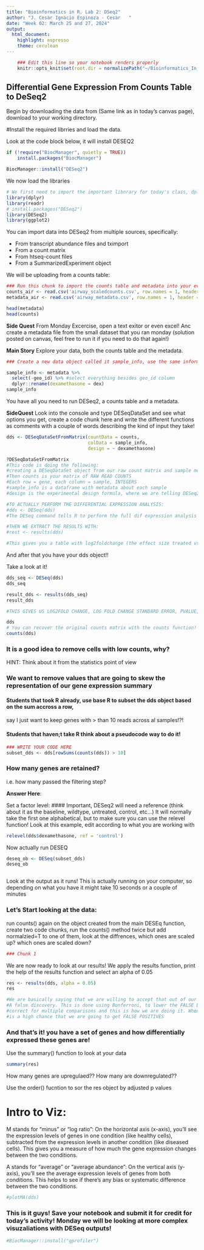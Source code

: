 ```yaml
---
title: "Bioinformatics in R. Lab 2: DSeq2"
author: "J. Cesar Ignacio Espinoza - Cesar   "
date: "Week 02: March 25 and 27, 2024"
output: 
  html_document: 
    highlight: espresso
    theme: cerulean
---
```


```r
    ### Edit this line so your notebook renders properly
    knitr::opts_knit$set(root.dir = normalizePath("~/Bioinformatics_In_R/Week 2")) 
```

## Differential Gene Expression From Counts Table to DeSeq2

Begin by downloading the data from (Same link as in today's canvas page), download to your working directory.

#Install the required librries and load the data.

Look at the code block below, it will install DESEQ2

```r
if (!require("BiocManager", quietly = TRUE))
    install.packages("BiocManager")

BiocManager::install("DESeq2")
```

We now load the libraries

```r
# We first need to import the important libnrary for today's class, dplyr
library(dplyr)
library(readr)
# install.packages("DESeq2")
library(DESeq2)
library(ggplot2)
```

You can import data into DESeq2 from multiple sources, specifically:

-   From transcript abundance files and tximport
-   From a count matrix
-   From htseq-count files
-   From a SummarizedExperiment object

We will be uploading from a counts table:

```r
### Run this chunk to import the counts table and metadata into your evironment.
counts_air <- read.csv('airway_scaledcounts.csv', row.names = 1, header = TRUE)
metadata_air <- read.csv('airway_metadata.csv', row.names = 1, header = TRUE)

head(metadata)
head(counts)
```

**Side Quest** From Monday Excercise, open a text exitor or even excel! Anc create a metadata file from the small dataset that you ran monday (solution posted on canvas, feel free to run it if you need to do that again!)

**Main Story** Explore your data, both the counts table and the metadata.

```r
### Create a new data object called it sample_info, use the same information as metadata but remove the GEO_ID Column, and change the name from dex to dexamethasone in the header, show your code here

sample_info <- metadata %>%
  select(-geo_id) %>% #select everything besides geo_id column
  dplyr::rename(dexamethasone = dex)
sample_info

```

You have all you need to run DESeq2, a counts table and a metadata.

**SideQuest** Look into the console and type DESeqDataSet and see what options you get, create a code chunk here and write the different functions as comments with a couple of words describing the kind of input they take!

```r
dds <- DESeqDataSetFromMatrix(countData = counts, 
                              colData = sample_info,
                              design = ~ dexamethasone)

?DESeqDataSetFromMatrix
#This code is doing the following: 
#creating a DESeqDataSet object from our raw count matrix and sample metadata
#Then counts is your matrix of RAW READ COUNTS
#Each row = gene, each column = sample, INTEGERS
#sample_info is a dataframe with metadata about each sample
#design is the experimental design formula, where we are telling DESeq2 to model gene expression as a function of the variable desamethasone

#TO ACTUALLY PERFORM THE DIFFERENTIAL EXPRESSION ANALYSIS: 
#dds <- DESeq(dds)
#The DESeq command tells R to perform the full dif expression analysis pipeline on our dataset (estimate size factors, estimate dispersion, fite negative bionmial GLM to fit a generalized linear model for each gene)

#THEN WE EXTRACT THE RESULTS WITH:
#rest <- results(dds)

#This gives you a table with log2foldchange (the effect size treated vs untreated), pvalue, and padj (FDR correction)
```

And after that you have your dds object!!

Take a look at it!

```r
dds_seq <- DESeq(dds)
dds_seq
```


```r
result_dds <- results(dds_seq)
result_dds

#THIS GIVES US LOG2FOLD CHANGE, LOG FOLD CHANGE STANDARD ERROR, PVALUE, AND ADJUSTED P VALUE
```

```r
dds
# You can recover the original counts matrix with the counts function!
counts(dds)
```

### It is a good idea to remove cells with low counts, why?

HINT: Think about it from the statistics point of view

### We want to remove values that are going to skew the representation of our gene expression summary

#### Students that took R already, use base R to subset the dds object based on the sum accross a row,

say I just want to keep genes with \> than 10 reads across al samples!?!

#### Students that haven;t take R think about a pseudocode way to do it!

```r
### WRITE YOUR CODE HERE
subset_dds <- dds[rowSums(counts(dds)) > 10]
```

### How many genes are retained?

i.e. how many passed the filtering step?

**Answer Here**:

Set a factor level: \#### Important, DESeq2 will need a reference (think about it as the baseline, wildtype, untreated, control, etc...) It will normally take the first one alphabetical, but to make sure you can use the relevel function! Look at this example, edit according to what you are working with

```r
relevel(dds$dexamethasone, ref = 'control')
```

Now actually run DESEQ

```r
deseq_ob <- DESeq(subset_dds)
deseq_ob
```


```r

```

Look at the output as it runs! This is actually running on your computer, so depending on what you have it might take 10 seconds or a couple of minutes

### Let's Start looking at the data:

run counts() again on the object created from the main DESEq function, create two code chunks, run the counts() method twice but add normalzied=T to one of them, look at the diffrences, which ones are scaled up? which ones are scaled down?

```r
### Chunk 1
```

We are now ready to look at our results! We apply the results function, print the help of the results function and select an alpha of 0.05

```r
res <- results(dds, alpha = 0.05)
res

#We are basically saying that we are willing to accept that out of our 20,000 comparisons, 5% are going to be 
#A false discovery. This is done using Bonferroni, to lower the FALSE DISCOVERY RATE. This is why we need to
#correct for multiple comparisons and this is how we are doing it. When we are comparing a LOT of things, there 
#is a high chance that we are going to get FALSE POSITIVES 
```

### And that's it! you have a set of genes and how differentially expressed these genes are!

Use the summary() function to look at your data

```r
summary(res)
```

How many genes are upregulaed?? How many are downregulated??

Use the order() fucntion to sor the res object by adjusted p values

# Intro to Viz:

M stands for "minus" or "log ratio": On the horizontal axis (x-axis), you'll see the expression levels of genes in one condition (like healthy cells), subtracted from the expression levels in another condition (like diseased cells). This gives you a measure of how much the gene expression changes between the two conditions.

A stands for "average" or "average abundance": On the vertical axis (y-axis), you'll see the average expression levels of genes from both conditions. This helps to see if there's any bias or systematic difference between the two conditions.

```r
#plotMA(dds)
```

### This is it guys! Save your notebook and submit it for credit for today's activity! Monday we will be looking at more complex visuzaliations with DESeq outputs!

```r
#BiocManager::install("gprofiler")

```
